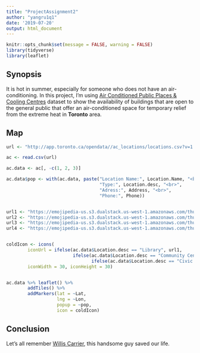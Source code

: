 ```yaml
---
title: "ProjectAssignment2"
author: "yangru1q1"
date: '2019-07-20'
output: html_document
---
```


```r
knitr::opts_chunk$set(message = FALSE, warning = FALSE)
library(tidyverse)
library(leaflet)
```

## Synopsis

It is hot in summer, especially for someone who does not have an air-conditioning. In this project, I'm using [Air Conditioned Public Places & Cooling Centres](https://www.toronto.ca/city-government/data-research-maps/open-data/open-data-catalogue/locations-and-mapping/#d7f09371-1386-cc5c-69c9-79d4cf7f6faa) dataset to show the availability of buildings that are open to the general public that offer an air-conditioned space for temporary relief from the extreme heat in **Toronto** area.

## Map
```r
url <- "http://app.toronto.ca/opendata//ac_locations/locations.csv?v=1.00"

ac <- read.csv(url)

ac.data <- ac[, -c(1, 2, 3)]

ac.data$pop <- with(ac.data, paste("Location Name:", Location.Name, "<br>",
                                   "Type:", Location.desc, "<br>",
                                   "Adress:", Address, "<br>",
                                   "Phone:", Phone))


url1 <- "https://emojipedia-us.s3.dualstack.us-west-1.amazonaws.com/thumbs/320/apple/198/freezing-face_1f976.png"
url2 <- "https://emojipedia-us.s3.dualstack.us-west-1.amazonaws.com/thumbs/320/google/146/freezing-face_1f976.png"
url3 <- "https://emojipedia-us.s3.dualstack.us-west-1.amazonaws.com/thumbs/320/microsoft/209/freezing-face_1f976.png"
url4 <- "https://emojipedia-us.s3.dualstack.us-west-1.amazonaws.com/thumbs/320/samsung/161/freezing-face_1f976.png"


coldIcon <- icons(
        iconUrl = ifelse(ac.data$Location.desc == "Library", url1,
                         ifelse(ac.data$Location.desc == "Community Centre", url2,
                                ifelse(ac.data$Location.desc == "Civic Centre", url3, url4))),
        iconWidth = 30, iconHeight = 30)


ac.data %>% leaflet() %>%
        addTiles() %>%
        addMarkers(lat = ~Lat, 
                   lng = ~Lon,
                   popup = ~pop,
                   icon = coldIcon)
```

## Conclusion
Let's all remember [Willis Carrier](https://en.wikipedia.org/wiki/Willis_Carrier), this handsome guy saved our life.

